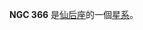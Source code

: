 {{NGCInfoBox
|NGCID=NGC 366
|發現者=約翰·弗里德里希·威廉·赫歇爾
|發現日期=1829年10月27日
|其他編號=OCL 316
|曆元=J2000.0
|赤經=1時6分25.9秒
|赤緯=62°13'44"
|星座=仙后座
|星體=星系
|星等=
|表面亮度=
|藍等=
}}

'''NGC 366''' 是[[仙后座|仙后座]]的一個[[星系|星系]]。

{{NGCReference|366}}
{{Catalogs|NGC=366}}
